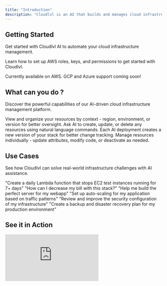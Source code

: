```yaml
---
title: "Introduction"
description: "Cloudlvl is an AI that builds and manages cloud infrastructure"
---
```


## Getting Started

Get started with Cloudlvl AI to automate your cloud infrastructure management.

<Card title="AWS Setup" icon="aws" href="/aws-guide" horizontal>
  Learn how to set up AWS roles, keys, and permissions to get started with
  Cloudlvl.
</Card>

<Note>Currently available on AWS. GCP and Azure support coming soon!</Note>

## What can you do ?

Discover the powerful capabilities of our AI-driven cloud infrastructure management platform.

<Columns cols={2}>
  <Card title="Visualize Resources" icon="eye" color="#3B82F6">
    View and organize your resources by context - region, environment, or
    version for better oversight.
  </Card>
  <Card title="AI-Powered Management" icon="robot" color="#10B981">
    Ask AI to create, update, or delete any resources using natural language
    commands.
  </Card>
  <Card title="Version Control" icon="code-branch" color="#8B5CF6">
    Each AI deployment creates a new version of your stack for better change
    tracking.
  </Card>
  <Card title="Individual Resource Control" icon="gear" color="#F59E0B">
    Manage resources individually - update attributes, modify code, or
    deactivate as needed.
  </Card>
</Columns>

## Use Cases

See how Cloudlvl can solve real-world infrastructure challenges with AI assistance.

<Columns cols={2}>
  <Card title="Automated Cleanup" icon="clock" href="#" color="#EF4444">
    "Create a daily Lambda function that stops EC2 test instances running for 7+
    days"
  </Card>
  <Card title="Cost Optimization" icon="dollar-sign" href="#" color="#10B981">
    "How can I decrease my bill with this stack?"
  </Card>
  <Card title="Perfect Server Setup" icon="server" href="#" color="#3B82F6">
    "Help me build the perfect server for my webapp"
  </Card>
  <Card
    title="Auto-scaling Configuration"
    icon="display-chart-up"
    href="#"
    color="#8B5CF6"
  >
    "Set up auto-scaling for my application based on traffic patterns"
  </Card>
  <Card title="Security Hardening" icon="shield" href="#" color="#F59E0B">
    "Review and improve the security configuration of my infrastructure"
  </Card>
  <Card title="Disaster Recovery" icon="circle-heart" href="#" color="#6B7280">
    "Create a backup and disaster recovery plan for my production environment"
  </Card>
</Columns>

## See it in Action

<div
  style={{
    position: "relative",
    paddingBottom: "56.25%",
    height: 0,
    overflow: "hidden",
    maxWidth: "100%",
    background: "#000",
  }}
>
  <iframe
    src="https://www.youtube.com/embed/s-L3ldr7hhU"
    style={{
      position: "absolute",
      top: 0,
      left: 0,
      width: "100%",
      height: "100%",
    }}
    frameBorder="0"
    allow="accelerometer; autoplay; clipboard-write; encrypted-media; gyroscope; picture-in-picture"
    allowFullScreen
    title="Cloudlvl Product Demo"
  />
</div>
